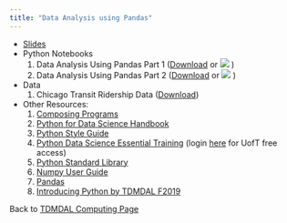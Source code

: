 ```yaml
---
title: "Data Analysis using Pandas"
---
```


* [Slides](Python_Basic_Intro.pdf)
* Python Notebooks
    1. Data Analysis Using Pandas Part 1 (<a href="Getting_Started_with_Python_Pandas.ipynb" download="Getting_Started_with_Python_Pandas.ipynb">Download</a> or [![](colab-badge.svg)](https://colab.research.google.com/github/tdmdal/pandas_datanalysis/blob/master/docs/Getting_Started_with_Python_Pandas.ipynb) )
    2. Data Analysis Using Pandas Part 2 (<a href="Digging_Deeper_with_Pandas_Sklearn.ipynb.ipynb" download="Digging_Deeper_with_Pandas_Sklearn.ipynb.ipynb">Download</a> or [![](colab-badge.svg)](https://colab.research.google.com/github/tdmdal/pandas_datanalysis/blob/master/docs/Digging_Deeper_with_Pandas_Sklearn.ipynb.ipynb) )
* Data
    1. Chicago Transit Ridership Data (<a href="cta-ridership-original.csv" download="cta-ridership-original.csv">Download</a>) 
    
* Other Resources:   
    1. [Composing Programs](http://composingprograms.com/)
    2. [Python for Data Science Handbook](https://jakevdp.github.io/PythonDataScienceHandbook/)
    3. [Python Style Guide](https://pep8.org/#introduction)
    4. [Python Data Science Essential Training](https://www.lynda.com/Python-tutorials/Python-Data-Science-Essential-Training/520233-2.html) (login [here](http://main.its.utoronto.ca/news/free-access-to-lynda-com-online-courses/) for UofT free access)
    5. [Python Standard Library](https://docs.python.org/3/library/)
    6. [Numpy User Guide](https://www.numpy.org/devdocs/user/index.html)
    7. [Pandas](http://pandas.pydata.org/pandas-docs/stable/index.html)
    8. [Introducing Python by TDMDAL F2019](https://tdmdal.github.io/python-workshop/)
    
Back to [TDMDAL Computing Page](https://tdmdal.github.io/)